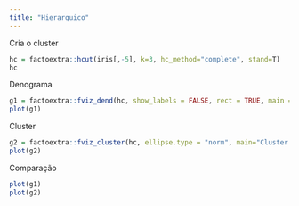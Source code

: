```yaml
---
title: "Hierarquico"
---
```


Cria o cluster

```r
hc = factoextra::hcut(iris[,-5], k=3, hc_method="complete", stand=T)
hc
```

Denograma

```r
g1 = factoextra::fviz_dend(hc, show_labels = FALSE, rect = TRUE, main = "Cluster Hierárquico")
plot(g1)
```

Cluster

```r
g2 = factoextra::fviz_cluster(hc, ellipse.type = "norm", main="Cluster Hierárquico")
plot(g2)
```

Comparação

```r
plot(g1)
plot(g2)
```